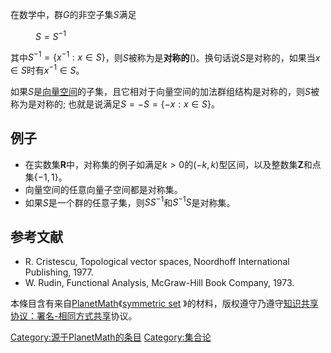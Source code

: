 {{copyedit|time=2016-12-18T15:13:29+00:00}}
在数学中，群''G''的非空子集''S''满足
: <math>S=S^{-1}</math>
其中<math>S^{-1} = \{ x^{-1} : x \in S \}</math>，则''S''被称为是'''对称的'''({{lang-en|symmetric}})。换句话说''S''是对称的，如果当<math>x \in S</math>时有<math>x^{-1} \in S</math>。

如果''S''是[[向量空间|向量空间]]的子集，且它相对于向量空间的加法群组结构是对称的，则''S''被称为是对称的; 也就是说满足<math>S = -S = \{ -x : x \in S \}</math>。

== 例子 ==
* 在实数集'''R'''中，对称集的例子如满足<math>k>0</math>的<math>(-k, k)</math>型区间，以及整数集'''Z'''和点集<math>\{ -1, 1 \}</math>。
* 向量空间的任意向量子空间都是对称集。
* 如果''S''是一个群的任意子集，则<math>SS^{-1}</math>和<math>S^{-1}S</math>是对称集。

== 参考文献 ==
* R. Cristescu, Topological vector spaces, Noordhoff International Publishing, 1977.
* W. Rudin, Functional Analysis, McGraw-Hill Book Company, 1973.
本條目含有来自[[PlanetMath|PlanetMath]]《[http://planetmath.org/?op=getobj&from=objects&id=4528 symmetric set] {{Wayback|url=http://planetmath.org/?op=getobj&from=objects&id=4528 |date=20190525185618 }}》的材料，版权遵守乃遵守[[Wikipedia:CC-BY-SA|知识共享协议：署名-相同方式共享]]协议<span tabindex="0" id="cxmwJQ">。</span>
[[Category:源于PlanetMath的条目|Category:源于PlanetMath的条目]]

[[Category:集合论|Category:集合论]]
{{泛函分析}}